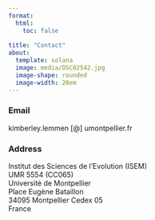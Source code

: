 ```yaml
---
format:
  html:
    toc: false
    
title: "Contact"
about:
  template: solana
  image: media/DSC02542.jpg
  image-shape: rounded
  image-width: 20em
---
```


### Email

kimberley.lemmen \[\@\] umontpellier.fr

### Address
Institut des Sciences de l'Evolution (ISEM)<br> UMR 5554 (CC065)<br> Université de Montpellier<br> Place Eugène Bataillon<br> 34095 Montpellier Cedex 05<br> France 